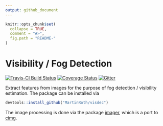 ```yaml
---
output: github_document
---
```


<!-- README.md is generated from README.Rmd. Please edit that file -->

```r
knitr::opts_chunk$set(
  collapse = TRUE,
  comment = "#>",
  fig.path = "README-"
)
```

# Visibility / Fog Detection

[![Travis-CI Build Status](https://travis-ci.org/MartinRoth/visDec.svg?branch=master)](https://travis-ci.org/MartinRoth/visDec)
[![Coverage Status](https://img.shields.io/codecov/c/github/MartinRoth/visDec/master.svg)](https://codecov.io/github/MartinRoth/visDec?branch=master)
[![Gitter](https://badges.gitter.im/MartinRoth/visDec.svg)](https://gitter.im/MartinRoth/visDec?utm_source=badge&utm_medium=badge&utm_campaign=pr-badge)

Extract features from images for the purpose of fog detection / visibility estimation.
The package can be installed via
```r
devtools::install_github("MartinRoth/visdec")
```

The image processing is done via the package
[imager](https://cran.r-project.org/web/packages/imager/index.html), which is a
port to [cimg](http://cimg.eu/).

